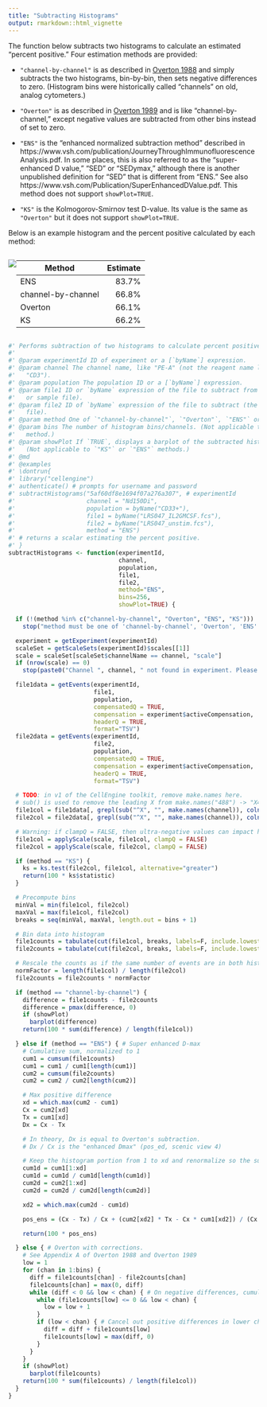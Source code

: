 ```yaml
---
title: "Subtracting Histograms"
output: rmarkdown::html_vignette
---
```


The function below subtracts two histograms to calculate an estimated "percent
positive." Four estimation methods are provided:

* `"channel-by-channel"` is as described in [Overton 1988](https://pubmed.ncbi.nlm.nih.gov/3061754/)
  and simply subtracts the two histograms, bin-by-bin, then sets negative
  differences to zero. (Histogram bins were historically called "channels" on
  old, analog cytometers.)

* `"Overton"` is as described in [Overton 1989](https://onlinelibrary.wiley.com/doi/epdf/10.1002/cyto.990100421)
  and is like "channel-by-channel," except negative values are subtracted from
  other bins instead of set to zero.

* `"ENS"` is the "enhanced normalized subtraction method" described in
  https://www.vsh.com/publication/JourneyThroughImmunofluorescenceAnalysis.pdf.
  In some places, this is also referred to as the "super-enhanced D value,"
  "SED" or "SEDymax," although there is another unpublished definition for
  "SED" that is different from "ENS." See also https://www.vsh.com/Publication/SuperEnhancedDValue.pdf.
  This method does not support `showPlot=TRUE`.

* `"KS"` is the Kolmogorov-Smirnov test D-value. Its value is the same as
  `"Overton"` but it does not support `showPlot=TRUE`.

Below is an example histogram and the percent positive calculated by each
method:

<div style="display: flex;">
  <img src="histosub1.png" style="max-width: unset;" />

  | Method | Estimate |
  | ------ | -------: |
  | ENS | 83.7%
  | channel-by-channel | 66.8%
  | Overton | 66.1%
  | KS | 66.2%

</div>

```R
#' Performs subtraction of two histograms to calculate percent positive.
#'
#' @param experimentId ID of experiment or a [`byName`] expression.
#' @param channel The channel name, like "PE-A" (not the reagent name like
#'   "CD3").
#' @param population The population ID or a [`byName`] expression.
#' @param file1 ID or `byName` expression of the file to subtract from (the test
#'   or sample file).
#' @param file2 ID of `byName` expression of the file to subtract (the control
#'   file).
#' @param method One of `"channel-by-channel"`, `"Overton"`, `"ENS"` or `"KS"`.
#' @param bins The number of histogram bins/channels. (Not applicable to `"KS"`
#'   method.)
#' @param showPlot If `TRUE`, displays a barplot of the subtracted histograms.
#'   (Not applicable to `"KS"` or `"ENS"` methods.)
#' @md
#' @examples
#' \dontrun{
#' library("cellengine")
#' authenticate() # prompts for username and password
#' subtractHistograms("5af60df8e1694f07a276a307", # experimentId
#'                    channel = "Nd150Di",
#'                    population = byName("CD33+"),
#'                    file1 = byName("LRS047_IL2GMCSF.fcs"),
#'                    file2 = byName("LRS047_unstim.fcs"),
#'                    method = "ENS")
#' # returns a scalar estimating the percent positive.
#' }
subtractHistograms <- function(experimentId,
                               channel,
                               population,
                               file1,
                               file2,
                               method="ENS",
                               bins=256,
                               showPlot=TRUE) {

  if (!(method %in% c("channel-by-channel", "Overton", "ENS", "KS")))
    stop("method must be one of 'channel-by-channel', 'Overton', 'ENS' or 'KS'.")

  experiment = getExperiment(experimentId)
  scaleSet = getScaleSets(experimentId)$scales[[1]]
  scale = scaleSet[scaleSet$channelName == channel, "scale"]
  if (nrow(scale) == 0)
    stop(paste0("Channel ", channel, " not found in experiment. Please check the spelling."))

  file1data = getEvents(experimentId,
                        file1,
                        population,
                        compensatedQ = TRUE,
                        compensation = experiment$activeCompensation,
                        headerQ = TRUE,
                        format="TSV")
  file2data = getEvents(experimentId,
                        file2,
                        population,
                        compensatedQ = TRUE,
                        compensation = experiment$activeCompensation,
                        headerQ = TRUE,
                        format="TSV")

  # TODO: in v1 of the CellEngine toolkit, remove make.names here.
  # sub() is used to remove the leading X from make.names("488") -> "X488"
  file1col = file1data[, grepl(sub("^X", "", make.names(channel)), colnames(file1data))]
  file2col = file2data[, grepl(sub("^X", "", make.names(channel)), colnames(file2data))]

  # Warning: if clampQ = FALSE, then ultra-negative values can impact histograms.
  file1col = applyScale(scale, file1col, clampQ = FALSE)
  file2col = applyScale(scale, file2col, clampQ = FALSE)

  if (method == "KS") {
    ks = ks.test(file2col, file1col, alternative="greater")
    return(100 * ks$statistic)
  }

  # Precompute bins
  minVal = min(file1col, file2col)
  maxVal = max(file1col, file2col)
  breaks = seq(minVal, maxVal, length.out = bins + 1)

  # Bin data into histogram
  file1counts = tabulate(cut(file1col, breaks, labels=F, include.lowest=T), nbins=bins)
  file2counts = tabulate(cut(file2col, breaks, labels=F, include.lowest=T), nbins=bins)

  # Rescale the counts as if the same number of events are in both histograms.
  normFactor = length(file1col) / length(file2col)
  file2counts = file2counts * normFactor

  if (method == "channel-by-channel") {
    difference = file1counts - file2counts
    difference = pmax(difference, 0)
    if (showPlot)
      barplot(difference)
    return(100 * sum(difference) / length(file1col))

  } else if (method == "ENS") { # Super enhanced D-max
    # Cumulative sum, normalized to 1
    cum1 = cumsum(file1counts)
    cum1 = cum1 / cum1[length(cum1)]
    cum2 = cumsum(file2counts)
    cum2 = cum2 / cum2[length(cum2)]

    # Max positive difference
    xd = which.max(cum2 - cum1)
    Cx = cum2[xd]
    Tx = cum1[xd]
    Dx = Cx - Tx

    # In theory, Dx is equal to Overton's subtraction.
    # Dx / Cx is the "enhanced Dmax" (pos_ed, scenic view 4)

    # Keep the histogram portion from 1 to xd and renormalize so the sum is 1
    cum1d = cum1[1:xd]
    cum1d = cum1d / cum1d[length(cum1d)]
    cum2d = cum2[1:xd]
    cum2d = cum2d / cum2d[length(cum2d)]

    xd2 = which.max(cum2d - cum1d)

    pos_ens = (Cx - Tx) / Cx + (cum2[xd2] * Tx - Cx * cum1[xd2]) / (Cx * Cx)

    return(100 * pos_ens)

  } else { # Overton with corrections.
    # See Appendix A of Overton 1988 and Overton 1989
    low = 1
    for (chan in 1:bins) {
      diff = file1counts[chan] - file2counts[chan]
      file1counts[chan] = max(0, diff)
      while (diff < 0 && low < chan) { # On negative differences, cumulative subtract.
        while (file1counts[low] <= 0 && low < chan) {
          low = low + 1
        }
        if (low < chan) { # Cancel out positive differences in lower channels.
          diff = diff + file1counts[low]
          file1counts[low] = max(diff, 0)
        }
      }
    }
    if (showPlot)
      barplot(file1counts)
    return(100 * sum(file1counts) / length(file1col))
  }
}
```
